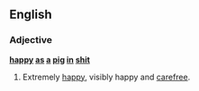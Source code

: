 ==English==

===Adjective===
'''[[happy]] [[as]] [[a]] [[pig]] [[in]] [[shit]]'''

# {{context|British|and|Irish|slang|simile|vulgar|lang=en}} Extremely [[happy]], visibly happy and [[carefree]].
